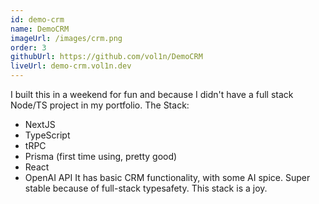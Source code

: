 ```yaml
---
id: demo-crm
name: DemoCRM
imageUrl: /images/crm.png
order: 3
githubUrl: https://github.com/vol1n/DemoCRM
liveUrl: demo-crm.vol1n.dev
---
```


I built this in a weekend for fun and because I didn't have a full stack Node/TS project in my portfolio.
The Stack:
- NextJS
- TypeScript
- tRPC
- Prisma (first time using, pretty good)
- React
- OpenAI API
It has basic CRM functionality, with some AI spice. Super stable because of full-stack typesafety.
This stack is a joy.
